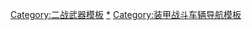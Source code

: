 [[Category:二战武器模板|Category:二战武器模板]]
[[Category:二战各国装甲战斗车辆|*]]
[[Category:装甲战斗车辆导航模板|Category:装甲战斗车辆导航模板]]